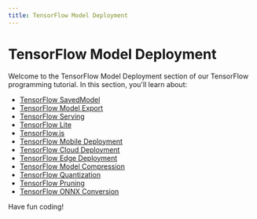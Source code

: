 ```yaml
---
title: TensorFlow Model Deployment
---
```


# TensorFlow Model Deployment

Welcome to the TensorFlow Model Deployment section of our TensorFlow programming tutorial. In this section, you'll learn about:

- [TensorFlow SavedModel](./0-tensorflow-savedmodel.mdx)
- [TensorFlow Model Export](./1-tensorflow-model-export.mdx)
- [TensorFlow Serving](./2-tensorflow-serving.mdx)
- [TensorFlow Lite](./3-tensorflow-lite.mdx)
- [TensorFlow.js](./4-tensorflowjs.mdx)
- [TensorFlow Mobile Deployment](./5-tensorflow-mobile-deployment.mdx)
- [TensorFlow Cloud Deployment](./6-tensorflow-cloud-deployment.mdx)
- [TensorFlow Edge Deployment](./7-tensorflow-edge-deployment.mdx)
- [TensorFlow Model Compression](./8-tensorflow-model-compression.mdx)
- [TensorFlow Quantization](./9-tensorflow-quantization.mdx)
- [TensorFlow Pruning](./10-tensorflow-pruning.mdx)
- [TensorFlow ONNX Conversion](./11-tensorflow-onnx-conversion.mdx)

Have fun coding!
